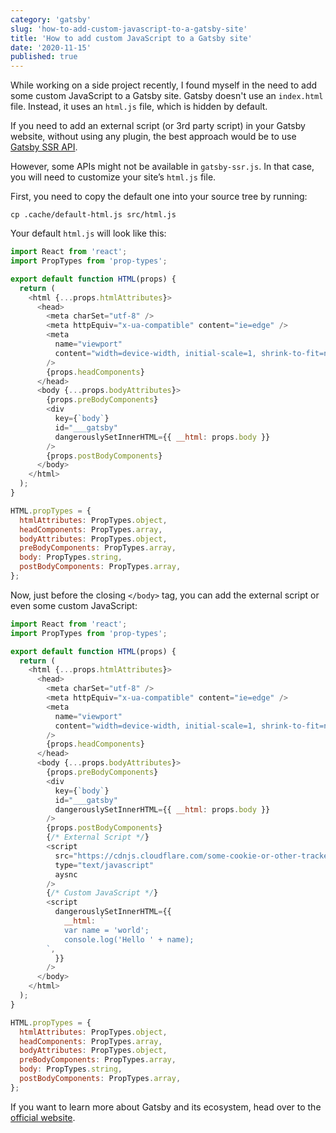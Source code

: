 ```yaml
---
category: 'gatsby'
slug: 'how-to-add-custom-javascript-to-a-gatsby-site'
title: 'How to add custom JavaScript to a Gatsby site'
date: '2020-11-15'
published: true
---
```


While working on a side project recently, I found myself in the need to add some custom JavaScript to a Gatsby site. Gatsby doesn't use an `index.html` file. Instead, it uses an `html.js` file, which is hidden by default.

If you need to add an external script (or 3rd party script) in your Gatsby website, without using any plugin, the best approach would be to use <a href='https://www.gatsbyjs.com/docs/ssr-apis' target='_blank' rel='noreferrer'>Gatsby SSR API</a>.

However, some APIs might not be available in `gatsby-ssr.js`. In that case, you will need to customize your site’s `html.js` file.

First, you need to copy the default one into your source tree by running:

```shell
cp .cache/default-html.js src/html.js
```

Your default `html.js` will look like this:

```js
import React from 'react';
import PropTypes from 'prop-types';

export default function HTML(props) {
  return (
    <html {...props.htmlAttributes}>
      <head>
        <meta charSet="utf-8" />
        <meta httpEquiv="x-ua-compatible" content="ie=edge" />
        <meta
          name="viewport"
          content="width=device-width, initial-scale=1, shrink-to-fit=no"
        />
        {props.headComponents}
      </head>
      <body {...props.bodyAttributes}>
        {props.preBodyComponents}
        <div
          key={`body`}
          id="___gatsby"
          dangerouslySetInnerHTML={{ __html: props.body }}
        />
        {props.postBodyComponents}
      </body>
    </html>
  );
}

HTML.propTypes = {
  htmlAttributes: PropTypes.object,
  headComponents: PropTypes.array,
  bodyAttributes: PropTypes.object,
  preBodyComponents: PropTypes.array,
  body: PropTypes.string,
  postBodyComponents: PropTypes.array,
};
```

Now, just before the closing `</body>` tag, you can add the external script or even some custom JavaScript:

```js
import React from 'react';
import PropTypes from 'prop-types';

export default function HTML(props) {
  return (
    <html {...props.htmlAttributes}>
      <head>
        <meta charSet="utf-8" />
        <meta httpEquiv="x-ua-compatible" content="ie=edge" />
        <meta
          name="viewport"
          content="width=device-width, initial-scale=1, shrink-to-fit=no"
        />
        {props.headComponents}
      </head>
      <body {...props.bodyAttributes}>
        {props.preBodyComponents}
        <div
          key={`body`}
          id="___gatsby"
          dangerouslySetInnerHTML={{ __html: props.body }}
        />
        {props.postBodyComponents}
        {/* External Script */}
        <script
          src="https://cdnjs.cloudflare.com/some-cookie-or-other-tracker.js"
          type="text/javascript"
          aysnc
        />
        {/* Custom JavaScript */}
        <script
          dangerouslySetInnerHTML={{
            __html: `
            var name = 'world';
            console.log('Hello ' + name);
        `,
          }}
        />
      </body>
    </html>
  );
}

HTML.propTypes = {
  htmlAttributes: PropTypes.object,
  headComponents: PropTypes.array,
  bodyAttributes: PropTypes.object,
  preBodyComponents: PropTypes.array,
  body: PropTypes.string,
  postBodyComponents: PropTypes.array,
};
```

If you want to learn more about Gatsby and its ecosystem, head over to the <a href='https://www.gatsbyjs.com/docs' target='_blank' rel='noreferrer'>official website</a>.

